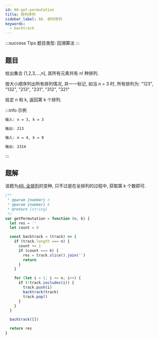 ```yaml
---
id: 60-get-permutation
title: 排列序列
sidebar_label: 60. 排列序列
keywords:
  - backtrack
---
```


:::success Tips
题目类型: 回溯算法
:::

## 题目

给出集合 [1,2,3,...,n], 其所有元素共有 n! 种排列.

按大小顺序列出所有排列情况, 并一一标记, 如当 n = 3 时, 所有排列为: "123", "132", "213", "231", "312", "321"

给定 n 和 k, 返回第 k 个排列.

:::info 示例

```bash
输入: n = 3, k = 3

输出: 213
```

```bash
输入: n = 4, k = 9

输出: 2314
```

:::

## 题解

该题为[46. 全排列](/leetcode/medium/46-permute)的变种, 只不过是在全排列的过程中, 获取第 k 个数即可.

```ts
/**
 * @param {number} n
 * @param {number} k
 * @return {string}
 */
var getPermutation = function (n, k) {
  let res = ''
  let count = 0

  const backtrack = (track) => {
    if (track.length === n) {
      count += 1
      if (count === k) {
        res = track.slice().join('')
        return
      }
    }

    for (let i = 1; i <= n; i++) {
      if (!track.includes(i)) {
        track.push(i)
        backtrack(track)
        track.pop()
      }
    }
  }

  backtrack([])

  return res
}
```
